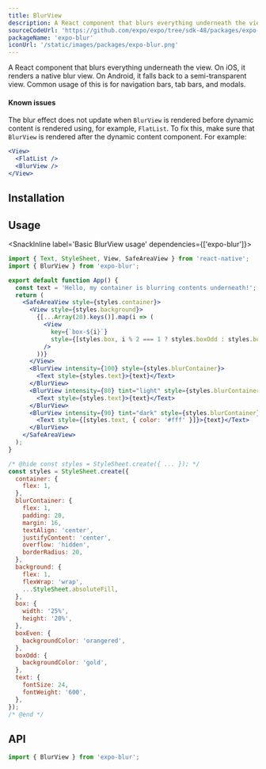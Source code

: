 ```yaml
---
title: BlurView
description: A React component that blurs everything underneath the view.
sourceCodeUrl: 'https://github.com/expo/expo/tree/sdk-48/packages/expo-blur'
packageName: 'expo-blur'
iconUrl: '/static/images/packages/expo-blur.png'
---
```



A React component that blurs everything underneath the view. On iOS, it renders a native blur view. On Android, it falls back to a semi-transparent view. Common usage of this is for navigation bars, tab bars, and modals.

<PlatformsSection ios simulator web />

#### Known issues

The blur effect does not update when `BlurView` is rendered before dynamic content is rendered using, for example, `FlatList`. To fix this, make sure that `BlurView` is rendered after the dynamic content component. For example:

```jsx
<View>
  <FlatList />
  <BlurView />
</View>
```

## Installation

<APIInstallSection />

## Usage

<SnackInline label='Basic BlurView usage' dependencies={['expo-blur']}>

```jsx
import { Text, StyleSheet, View, SafeAreaView } from 'react-native';
import { BlurView } from 'expo-blur';

export default function App() {
  const text = 'Hello, my container is blurring contents underneath!';
  return (
    <SafeAreaView style={styles.container}>
      <View style={styles.background}>
        {[...Array(20).keys()].map(i => (
          <View
            key={`box-${i}`}
            style={[styles.box, i % 2 === 1 ? styles.boxOdd : styles.boxEven]}
          />
        ))}
      </View>
      <BlurView intensity={100} style={styles.blurContainer}>
        <Text style={styles.text}>{text}</Text>
      </BlurView>
      <BlurView intensity={80} tint="light" style={styles.blurContainer}>
        <Text style={styles.text}>{text}</Text>
      </BlurView>
      <BlurView intensity={90} tint="dark" style={styles.blurContainer}>
        <Text style={[styles.text, { color: '#fff' }]}>{text}</Text>
      </BlurView>
    </SafeAreaView>
  );
}

/* @hide const styles = StyleSheet.create({ ... }); */
const styles = StyleSheet.create({
  container: {
    flex: 1,
  },
  blurContainer: {
    flex: 1,
    padding: 20,
    margin: 16,
    textAlign: 'center',
    justifyContent: 'center',
    overflow: 'hidden',
    borderRadius: 20,
  },
  background: {
    flex: 1,
    flexWrap: 'wrap',
    ...StyleSheet.absoluteFill,
  },
  box: {
    width: '25%',
    height: '20%',
  },
  boxEven: {
    backgroundColor: 'orangered',
  },
  boxOdd: {
    backgroundColor: 'gold',
  },
  text: {
    fontSize: 24,
    fontWeight: '600',
  },
});
/* @end */
```

</SnackInline>

## API

```js
import { BlurView } from 'expo-blur';
```

<APISection packageName="expo-blur" />
